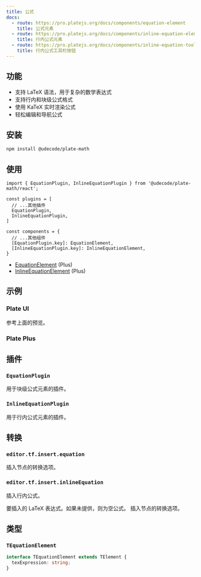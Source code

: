 ```yaml
---
title: 公式
docs:
  - route: https://pro.platejs.org/docs/components/equation-element
    title: 公式元素
  - route: https://pro.platejs.org/docs/components/inline-equation-element
    title: 行内公式元素
  - route: https://pro.platejs.org/docs/components/inline-equation-toolbar-button
    title: 行内公式工具栏按钮
---
```


<ComponentPreview name="equation-demo" />

<PackageInfo>

## 功能

- 支持 LaTeX 语法，用于复杂的数学表达式
- 支持行内和块级公式格式
- 使用 KaTeX 实时渲染公式
- 轻松编辑和导航公式

</PackageInfo>

## 安装

```bash
npm install @udecode/plate-math
```

## 使用

```tsx
import { EquationPlugin, InlineEquationPlugin } from '@udecode/plate-math/react';
```

```tsx
const plugins = [
  // ...其他插件
  EquationPlugin,
  InlineEquationPlugin,
]
```

```tsx
const components = {
  // ...其他组件
  [EquationPlugin.key]: EquationElement,
  [InlineEquationPlugin.key]: InlineEquationElement,
}
```

- [EquationElement](https://pro.platejs.org/docs/components/equation-element) (Plus)
- [InlineEquationElement](https://pro.platejs.org/docs/components/inline-equation-element) (Plus)

## 示例

### Plate UI

参考上面的预览。

### Plate Plus

<ComponentPreviewPro name="equation-pro" />

## 插件

### `EquationPlugin`

用于块级公式元素的插件。

### `InlineEquationPlugin`

用于行内公式元素的插件。

## 转换

### `editor.tf.insert.equation`

<API name="insert.equation">
<APIOptions type="InsertNodesOptions">
    插入节点的转换选项。
</APIOptions>
</API>

### `editor.tf.insert.inlineEquation`

插入行内公式。

<API name="insert.inlineEquation">
<APIParameters>
  <APIItem name="texExpression" type="string" optional>
    要插入的 LaTeX 表达式。如果未提供，则为空公式。
  </APIItem>
  <APIItem name="options" type="InsertNodesOptions" optional>
    插入节点的转换选项。
  </APIItem>
</APIParameters>
</API>

## 类型

### `TEquationElement`

```typescript
interface TEquationElement extends TElement {
  texExpression: string;
}
```